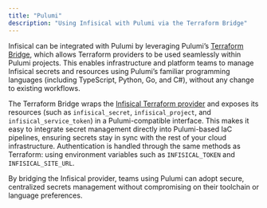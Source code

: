 ```yaml
---
title: "Pulumi"
description: "Using Infisical with Pulumi via the Terraform Bridge"
---
```


Infisical can be integrated with Pulumi by leveraging Pulumi’s [Terraform Bridge](https://www.pulumi.com/blog/any-terraform-provider/), 
which allows Terraform providers to be used seamlessly within Pulumi projects. This enables infrastructure and platform teams to manage Infisical secrets and resources 
using Pulumi’s familiar programming languages (including TypeScript, Python, Go, and C#), without any change to existing workflows.

The Terraform Bridge wraps the [Infisical Terraform provider](http://localhost:3000/integrations/frameworks/terraform) and exposes its resources (such as `infisical_secret`, `infisical_project`, and `infisical_service_token`) 
in a Pulumi-compatible interface. This makes it easy to integrate secret management directly into Pulumi-based IaC pipelines, ensuring secrets stay in sync with 
the rest of your cloud infrastructure. Authentication is handled through the same methods as Terraform: using environment variables such as `INFISICAL_TOKEN` and `INFISICAL_SITE_URL`.

By bridging the Infisical provider, teams using Pulumi can adopt secure, centralized secrets management without compromising on their toolchain or language preferences.
